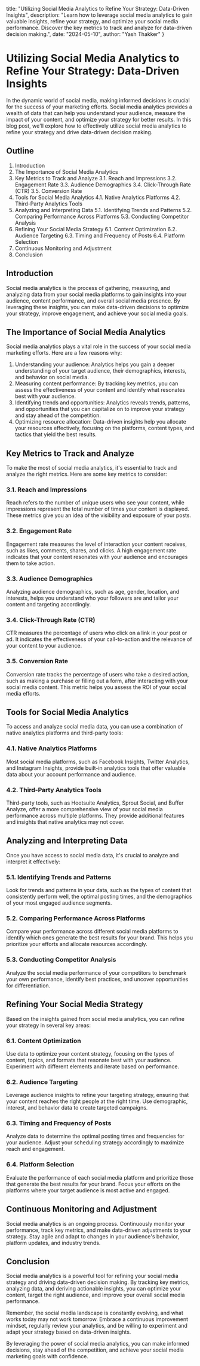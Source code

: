   title: "Utilizing Social Media Analytics to Refine Your Strategy: Data-Driven Insights",
  description: "Learn how to leverage social media analytics to gain valuable insights, refine your strategy, and optimize your social media performance. Discover the key metrics to track and analyze for data-driven decision making.",
  date: "2024-05-10",
  author: "Yash Thakker"
}

# Utilizing Social Media Analytics to Refine Your Strategy: Data-Driven Insights

In the dynamic world of social media, making informed decisions is crucial for the success of your marketing efforts. Social media analytics provides a wealth of data that can help you understand your audience, measure the impact of your content, and optimize your strategy for better results. In this blog post, we'll explore how to effectively utilize social media analytics to refine your strategy and drive data-driven decision making.

## Outline

1. Introduction
2. The Importance of Social Media Analytics
3. Key Metrics to Track and Analyze
   3.1. Reach and Impressions
   3.2. Engagement Rate
   3.3. Audience Demographics
   3.4. Click-Through Rate (CTR)
   3.5. Conversion Rate
4. Tools for Social Media Analytics
   4.1. Native Analytics Platforms
   4.2. Third-Party Analytics Tools
5. Analyzing and Interpreting Data
   5.1. Identifying Trends and Patterns
   5.2. Comparing Performance Across Platforms
   5.3. Conducting Competitor Analysis
6. Refining Your Social Media Strategy
   6.1. Content Optimization
   6.2. Audience Targeting
   6.3. Timing and Frequency of Posts
   6.4. Platform Selection
7. Continuous Monitoring and Adjustment
8. Conclusion

## Introduction

Social media analytics is the process of gathering, measuring, and analyzing data from your social media platforms to gain insights into your audience, content performance, and overall social media presence. By leveraging these insights, you can make data-driven decisions to optimize your strategy, improve engagement, and achieve your social media goals.

## The Importance of Social Media Analytics

Social media analytics plays a vital role in the success of your social media marketing efforts. Here are a few reasons why:

1. Understanding your audience: Analytics helps you gain a deeper understanding of your target audience, their demographics, interests, and behavior on social media.
2. Measuring content performance: By tracking key metrics, you can assess the effectiveness of your content and identify what resonates best with your audience.
3. Identifying trends and opportunities: Analytics reveals trends, patterns, and opportunities that you can capitalize on to improve your strategy and stay ahead of the competition.
4. Optimizing resource allocation: Data-driven insights help you allocate your resources effectively, focusing on the platforms, content types, and tactics that yield the best results.

## Key Metrics to Track and Analyze

To make the most of social media analytics, it's essential to track and analyze the right metrics. Here are some key metrics to consider:

### 3.1. Reach and Impressions

Reach refers to the number of unique users who see your content, while impressions represent the total number of times your content is displayed. These metrics give you an idea of the visibility and exposure of your posts.

### 3.2. Engagement Rate

Engagement rate measures the level of interaction your content receives, such as likes, comments, shares, and clicks. A high engagement rate indicates that your content resonates with your audience and encourages them to take action.

### 3.3. Audience Demographics

Analyzing audience demographics, such as age, gender, location, and interests, helps you understand who your followers are and tailor your content and targeting accordingly.

### 3.4. Click-Through Rate (CTR)

CTR measures the percentage of users who click on a link in your post or ad. It indicates the effectiveness of your call-to-action and the relevance of your content to your audience.

### 3.5. Conversion Rate

Conversion rate tracks the percentage of users who take a desired action, such as making a purchase or filling out a form, after interacting with your social media content. This metric helps you assess the ROI of your social media efforts.

## Tools for Social Media Analytics

To access and analyze social media data, you can use a combination of native analytics platforms and third-party tools:

### 4.1. Native Analytics Platforms

Most social media platforms, such as Facebook Insights, Twitter Analytics, and Instagram Insights, provide built-in analytics tools that offer valuable data about your account performance and audience.

### 4.2. Third-Party Analytics Tools

Third-party tools, such as Hootsuite Analytics, Sprout Social, and Buffer Analyze, offer a more comprehensive view of your social media performance across multiple platforms. They provide additional features and insights that native analytics may not cover.

## Analyzing and Interpreting Data

Once you have access to social media data, it's crucial to analyze and interpret it effectively:

### 5.1. Identifying Trends and Patterns

Look for trends and patterns in your data, such as the types of content that consistently perform well, the optimal posting times, and the demographics of your most engaged audience segments.

### 5.2. Comparing Performance Across Platforms

Compare your performance across different social media platforms to identify which ones generate the best results for your brand. This helps you prioritize your efforts and allocate resources accordingly.

### 5.3. Conducting Competitor Analysis

Analyze the social media performance of your competitors to benchmark your own performance, identify best practices, and uncover opportunities for differentiation.

## Refining Your Social Media Strategy

Based on the insights gained from social media analytics, you can refine your strategy in several key areas:

### 6.1. Content Optimization

Use data to optimize your content strategy, focusing on the types of content, topics, and formats that resonate best with your audience. Experiment with different elements and iterate based on performance.

### 6.2. Audience Targeting

Leverage audience insights to refine your targeting strategy, ensuring that your content reaches the right people at the right time. Use demographic, interest, and behavior data to create targeted campaigns.

### 6.3. Timing and Frequency of Posts

Analyze data to determine the optimal posting times and frequencies for your audience. Adjust your scheduling strategy accordingly to maximize reach and engagement.

### 6.4. Platform Selection

Evaluate the performance of each social media platform and prioritize those that generate the best results for your brand. Focus your efforts on the platforms where your target audience is most active and engaged.

## Continuous Monitoring and Adjustment

Social media analytics is an ongoing process. Continuously monitor your performance, track key metrics, and make data-driven adjustments to your strategy. Stay agile and adapt to changes in your audience's behavior, platform updates, and industry trends.

## Conclusion

Social media analytics is a powerful tool for refining your social media strategy and driving data-driven decision making. By tracking key metrics, analyzing data, and deriving actionable insights, you can optimize your content, target the right audience, and improve your overall social media performance.

Remember, the social media landscape is constantly evolving, and what works today may not work tomorrow. Embrace a continuous improvement mindset, regularly review your analytics, and be willing to experiment and adapt your strategy based on data-driven insights.

By leveraging the power of social media analytics, you can make informed decisions, stay ahead of the competition, and achieve your social media marketing goals with confidence.
